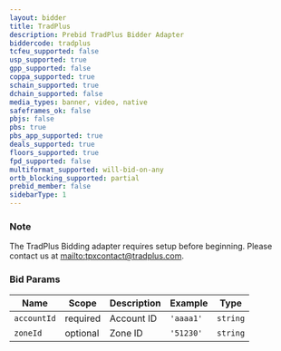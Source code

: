 ```yaml
---
layout: bidder
title: TradPlus
description: Prebid TradPlus Bidder Adapter
biddercode: tradplus
tcfeu_supported: false
usp_supported: true
gpp_supported: false
coppa_supported: true
schain_supported: true
dchain_supported: false
media_types: banner, video, native
safeframes_ok: false
pbjs: false
pbs: true
pbs_app_supported: true
deals_supported: true
floors_supported: true
fpd_supported: false
multiformat_supported: will-bid-on-any
ortb_blocking_supported: partial
prebid_member: false
sidebarType: 1
---
```


### Note

The TradPlus Bidding adapter requires setup before beginning. Please contact us at [mailto:tpxcontact@tradplus.com](tpxcontact@tradplus.com).

### Bid Params


| Name           | Scope    | Description    | Example     | Type     |
|----------------|----------|----------------|-------------|----------|
| `accountId`    | required | Account ID     | `'aaaa1'`   | `string` |
| `zoneId`       | optional | Zone ID        | `'51230'`   | `string` |
